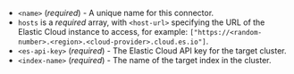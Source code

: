 - `<name>` (_required_) - A unique name for this connector.
- `hosts` is a _required_ array, with `<host-url>` specifying the URL of the Elastic Cloud instance to access, for example: `["https://<random-number>.<region>.<cloud-provider>.cloud.es.io"]`.
- `<es-api-key>` (_required_) - The Elastic Cloud API key for the target cluster.
- `<index-name>` (_required_) - The name of the target index in the cluster.
